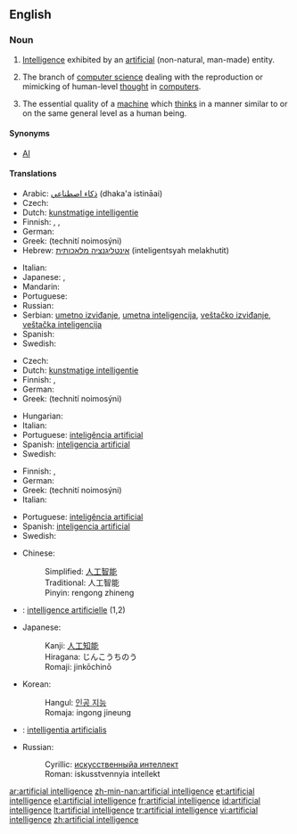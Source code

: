 ==English==
{{wikipedia}}

===Noun===
{{en-noun|sg=[[artificial]] [[intelligence]]}}

# [[intelligence|Intelligence]] exhibited by an [[artificial]] (non-natural, man-made) entity.
# {{artificial intelligence}} The branch of [[computer science]] dealing with the reproduction or mimicking of human-level [[thought]] in [[computer]]s.
# The essential quality of a [[machine]] which [[think]]s in a manner similar to or on the same general level as a human being.

====Synonyms====
* [[AI]]

====Translations====
{{trans-top|intelligence exhibited by an artificial entity}}
* Arabic: [[ذكاء اصطناعي]] (dhaka'a istināai) {{m}}
* Czech: {{t-|cs|umělá inteligence|f}}
* Dutch: [[kunstmatige intelligentie]] {{f}}
* Finnish: {{t-|fi|keinoäly}}, {{t-|fi|tekoäly}}, {{t-|fi|äly}}
* German: {{t-|de|künstliche Intelligenz}}
* Greek: {{t+|el|τεχνητή νοημοσύνη|f|sc=Grek}} (technití noimosýni)
* Hebrew: [[אינטליגנציה מלאכותית]] (inteligentsyah melakhutit) {{f}}
{{trans-mid}}
* Italian: {{t|it|intelligenza artificiale}}
* Japanese: {{t|ja|人工知能|tr=jinkō chinō|sc=Jpan}},  {{t|ja|アーティフィシャルインテリジェンス|tr=ātifisharuinterijensu|sc=Jpan}}
* Mandarin: {{t|zh|人工智能|tr=réngōng zhìnéng|sc=Hani}}
* Portuguese: {{t+|pt|inteligência artificial}}
* Russian: {{t|ru|искусственный интеллект|m|tr=iskússtvennyj intelékt|sc=Cyrl}}
* Serbian: [[umetno izviđanje]], [[umetna inteligencija]], [[veštačko izviđanje]], [[veštačka inteligencija]]
* Spanish: {{t+|es|inteligencia artificial}}
* Swedish: {{t-|sv|artificiell intelligens|c}}
{{trans-bottom}}

{{trans-top|branch of computer science}}
* Czech: {{t-|cs|umělá inteligence|f}}
* Dutch: [[kunstmatige intelligentie]] {{f}}
* Finnish: {{t-|fi|keinoäly}}, {{t-|fi|tekoäly}}
* German: {{t-|de|künstliche Intelligenz}}
* Greek: {{t+|el|τεχνητή νοημοσύνη|f|sc=Grek}} (technití noimosýni)
{{trans-mid}}
* Hungarian: {{t-|hu|mesterséges intelligencia}}
* Italian: {{t|it|intelligenza artificiale}}
* Portuguese: [[inteligência artificial]]
* Spanish: [[inteligencia artificial]]
* Swedish: {{t-|sv|artificiell intelligens|c}}
{{trans-bottom}}

{{trans-top|quality of a machine}}
* Finnish: {{t-|fi|keinoäly}}, {{t-|fi|tekoäly}}
* German: {{t-|de|künstliche Intelligenz}}
* Greek: {{t+|el|τεχνητή νοημοσύνη|f|sc=Grek}} (technití noimosýni)
* Italian: {{t|it|intelligenza artificiale}}
{{trans-mid}}
* Portuguese: [[inteligência artificial]]
* Spanish: [[inteligencia artificial]]
* Swedish: {{t-|sv|artificiell intelligens|c}}
{{trans-bottom}}

{{checktrans-top|translations to be checked}}
* Chinese:
*: Simplified: [[人工智能]]
*: Traditional: 人工智能
*: Pinyin: rengong zhineng
* {{ttbc|French}}: [[intelligence artificielle]] {{f}} (1,2)
{{trans-mid}}
* Japanese:
*: Kanji: [[人工知能]]
*: Hiragana: じんこうちのう
*: Romaji: jinkōchinō
* Korean:
*: Hangul: [[인공 지능]]
*: Romaja: ingong jineung
* {{ttbc|Latin}}: [[intelligentia artificialis]] {{f}}
* Russian:
*: Cyrillic: [[искусственныйа интеллект]]
*: Roman: iskusstvennyia intellekt
{{trans-bottom}}

[[ar:artificial intelligence]]
[[zh-min-nan:artificial intelligence]]
[[et:artificial intelligence]]
[[el:artificial intelligence]]
[[fr:artificial intelligence]]
[[id:artificial intelligence]]
[[lt:artificial intelligence]]
[[tr:artificial intelligence]]
[[vi:artificial intelligence]]
[[zh:artificial intelligence]]